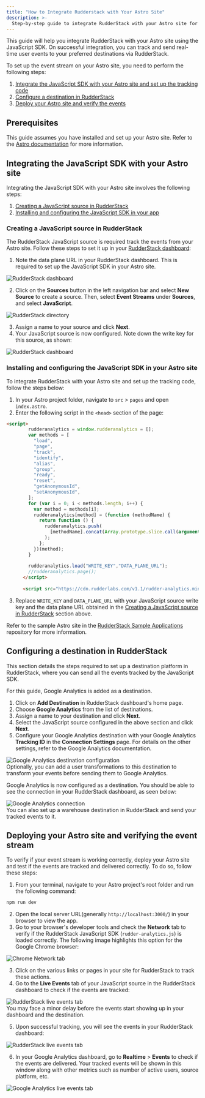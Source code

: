 ```yaml
---
title: "How to Integrate Rudderstack with Your Astro Site"
description: >-
  Step-by-step guide to integrate RudderStack with your Astro site for event tracking.
---
```


This guide will help you integrate RudderStack with your Astro site using the <Link to="/sources/sdks/rudderstack-javascript-sdk/">JavaScript SDK</Link>. On successful integration, you can track and send real-time user events to your preferred destinations via RudderStack.

To set up the event stream on your Astro site, you need to perform the following steps:

1. [Integrate the JavaScript SDK with your Astro site and set up the tracking code](#integrating-the-javascript-sdk-with-your-astro-site)
2. [Configure a destination in RudderStack](#configuring-a-destination-in-rudderstack)
3. [Deploy your Astro site and verify the events](#deploying-your-astro-site-and-verifying-the-event-stream)

## Prerequisites

This guide assumes you have installed and set up your Astro site. Refer to the [Astro documentation](https://docs.astro.build/en/install/auto/) for more information.

## Integrating the JavaScript SDK with your Astro site

Integrating the JavaScript SDK with your Astro site involves the following steps:

1. [Creating a JavaScript source in RudderStack](#creating-a-javascript-source-in-rudderstack) 
2. [Installing and configuring the JavaScript SDK in your app](#installing-and-configuring-the-javascript-sdk-in-your-astro-site)

### Creating a JavaScript source in RudderStack

The RudderStack JavaScript source is required track the events from your Astro site. Follow these steps to set it up in your [RudderStack dashboard](https://app.rudderstack.com/):

1. Note the data plane URL in your RudderStack dashboard. This is required to set up the JavaScript SDK in your Astro site.

<img src="../../../assets/user-guides/rudderstack-dashboard.png" alt="RudderStack dashboard" />

2. Click on the **Sources** button in the left navigation bar and select **New Source** to create a source. Then, select **Event Streams** under **Sources**, and select **JavaScript**.

<img src="../../../assets/user-guides/rudderstack-directory.png" alt="RudderStack directory" />

3. Assign a name to your source and click **Next**.
4. Your JavaScript source is now configured. Note down the write key for this source, as shown:

<img src="../../../assets/user-guides/javascript-writekey.png" alt="RudderStack dashboard" />

### Installing and configuring the JavaScript SDK in your Astro site

To integrate RudderStack with your Astro site and set up the tracking code, follow the steps below:

1. In your Astro project folder, navigate to `src` > `pages` and open `index.astro`.
2. Enter the following script in the `<head>` section of the page:

```html
<script>
		rudderanalytics = window.rudderanalytics = [];
		var methods = [
		  "load",
		  "page",
		  "track",
		  "identify",
		  "alias",
		  "group",
		  "ready",
		  "reset",
		  "getAnonymousId",
		  "setAnonymousId",
		];
		for (var i = 0; i < methods.length; i++) {
		  var method = methods[i];
		  rudderanalytics[method] = (function (methodName) {
			return function () {
			  rudderanalytics.push(
				[methodName].concat(Array.prototype.slice.call(arguments))
			  );
			};
		  })(method);
		}
	  
		rudderanalytics.load("WRITE_KEY","DATA_PLANE_URL");
		//rudderanalytics.page();
	  </script>
	  
	  <script src="https://cdn.rudderlabs.com/v1.1/rudder-analytics.min.js"></script>
```

3. Replace `WRITE_KEY` and `DATA_PLANE_URL` with your JavaScript source write key and the data plane URL obtained in the [Creating a JavaScript source in RudderStack](#creating-a-javascript-source-in-rudderstack) section above.

<div class="infoBlock">
Refer to the sample Astro site in the <a href="https://github.com/rudderlabs/rudder-samples">RudderStack Sample Applications</a> repository for more information.
</div>

## Configuring a destination in RudderStack

This section details the steps required to set up a destination platform in RudderStack, where you can send all the events tracked by the JavaScript SDK.

<div class="infoBlock">
For this guide, Google Analytics is added as a destination.
</div>

1. Click on **Add Destination** in RudderStack dashboard's home page.
2. Choose **Google Analytics** from the list of destinations.
3. Assign a name to your destination and click **Next**.
4. Select the JavaScript source configured in the above section and click **Next**.
5. Configure your Google Analytics destination with your Google Analytics **Tracking ID** in the **Connection Settings** page. For details on the other settings, refer to the <Link to="/destinations/streaming-destinations/google-analytics-ga/">Google Analytics documentation</Link>.

<img src="../../../assets/user-guides/ga-settings.png" alt="Google Analytics destination configuration" />

<div class="infoBlock">
Optionally, you can add a <Link to="/features/transformations/">user transformations</Link> to this destination to transform your events before sending them to Google Analytics. 
</div>

Google Analytics is now configured as a destination. You should be able to see the connection in your RudderStack dashboard, as seen below:

<img src="../../../assets/user-guides/rudderstack-ga-connection.png" alt="Google Analytics connection" />

<div class="successBlock">
You can also set up a warehouse destination in RudderStack and send your tracked events to it.
</div>

## Deploying your Astro site and verifying the event stream

To verify if your event stream is working correctly, deploy your Astro site and test if the events are tracked and delivered correctly. To do so, follow these steps:

1. From your terminal, navigate to your Astro project's root folder and run the following command:

```bash
npm run dev
```

2. Open the local server URL(generally `http://localhost:3000/`) in your browser to view the app.
3. Go to your browser's developer tools and check the **Network** tab to verify if the RudderStack JavaScript SDK (`rudder-analytics.js`) is loaded correctly. The following image highlights this option for the Google Chrome browser:

<img src="../../../assets/user-guides/browser-network-tab.png" alt="Chrome Network tab" />

3. Click on the various links or pages in your site for RudderStack to track these actions.
4. Go to the **Live Events** tab of your JavaScript source in the RudderStack dashboard to check if the events are tracked:

<img src="../../../assets/user-guides/live-events.png" alt="RudderStack live events tab" />

<div class="infoBlock">
You may face a minor delay before the events start showing up in your dashboard and the destination.
</div>

5. Upon successful tracking, you will see the events in your RudderStack dashboard:

<img src="../../../assets/user-guides/successful-live-events-astro.png" alt="RudderStack live events tab" />

6. In your Google Analytics dashboard, go to **Realtime** > **Events** to check if the events are delivered. Your tracked events will be shown in this window along with other metrics such as number of active users, source platform, etc.

<img src="../../../assets/user-guides/ga-live-events-astro.png" alt="Google Analytics live events tab" />


